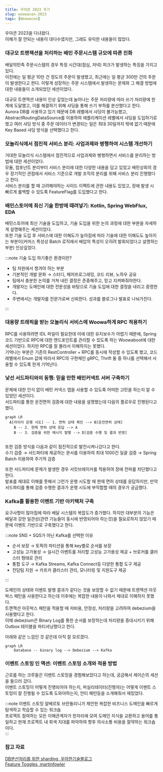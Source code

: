 ```yaml
---
title: 우아콘 2023 후기
slug: woowacon-2023
tags: [Woowacon]
---
```


우아콘 2023을 다녀왔다.  
이해가 잘 안되는 내용이 대다수였지만, 그래도 유익한 내용들이 많았다.  

### 대규모 트랜잭션을 처리하는 배민 주문시스템 규모에 따른 진화

배달의민족 주문시스템의 경우 특정 시간대(점심, 저녁) 피크가 발생하는 특징을 가지고 있다.  
이전에는 일 평균 10만 건 정도의 주문이 발생했고, 최근에는 일 평균 300만 건의 주문이 발생한다고 한다. 
이렇게 성장하는 주문 시스템에서 발생하는 문제와 그 해결 방법에 대한 내용들이 소개되었던 세션이었다.

대규모 트랜잭션 내용이 인상 깊었는데 늘어나는 주문 처리량에 따라 쓰기 처리량에 한계에 도달했고, 이를 해결하기 위해 샤딩을 통해 쓰기 부하를 분산했다고 한다.  
Aurora DB를 사용하고 있기 때문에 DB 레벨에서 샤딩이 불가능했고, AbstractRoutingDataSource를 이용하여 애플리케이션 레벨에서 샤딩을 도입하기로 했고 
여러 샤딩 방식 중 주문 데이터가 변경되는 일은 최대 30일까지 밖에 없기 때문에 Key Based 샤딩 방식을 선택했다고 한다.  

### 모놀리식에서 점진적 서비스 분리: 사업과제와 병행하여 시스템 개선하기

거대한 모놀리식 시스템에서 점진적으로 사업과제와 병행하면서 서비스를 분리하는 방법에 대한 세션이었다.  
모듈, 컴포넌트 분리부터 서비스 분리에 대한 다양한 내용을 담고 있었고 배민상회의 경우 장기적인 관점에서 서비스 기준으로 개발 조직의 분리를 위해 서비스 분리 진행했다고 한다.  
서비스 분리를 할 때 고려해야하는 사이드 이펙트에 관한 내용도 있었고, 장애 발생 시 빠르게 롤백할 수 있도록 FeatureFlag를 도입했다고 한다.  

### 배민스토어에 최신 기술 한방에 때려넣기: Kotlin, Spring WebFlux, EDA

배민스토어에 최신 기술을 도입하고, 기술 도입을 위한 논의 과정에 대한 부분을 자세하게 설명해주는 세션이었다.  
또한 기술 도입 후 서비스에 대한 이해도가 높아짐에 따라 기술에 대한 이해도도 높아지는 부분이(커머스 특성상 Batch 로직에서 배압의 특성이 오히려 발휘되었다고 설명하는 부분) 인상깊었다.  

:::note 기술 도입 하기좋은 환경이란?

- 팀 차원에서 챙겨야 하는 부분
- 기본적인 개발 문화 → 스터디, 페어프로그래밍, 코드 리뷰, 노하우 공유
- 팀에서 충분한 논의를 거쳐 내린 결정은 존중해주고, 믿고 지켜봐줘야한다.
- 개발자는 도메인에 대한 전문성을 바탕으로 기술 도입에 대한 결정을 내리고 증명한다.
- 주변에서는 개발자를 전문가로써 신뢰한다. 성과를 블로그나 발표로 나눠가진다.

:::

### 대용량 트래픽을 받는 모놀리식 서비스에 Woowa하게 RPC 적용하기

RPC를 사용하려면 IDL 파일이 필요한데 이에 대한 유지보수가 어렵기 때문에, Spring 코드 기반으로 RPC에 대한 엔드포인트를 관리할 수 있도록 하는 Woowaboot에 대한 세션이었다. 
하지만 RPC를 잘 몰라서 이해하지는 못했다.  
기억나는 부분은 기존의 RestController + RPC를 동시에 작성할 수 있도록 했고, 코드 레벨에서 Enum 값에 따라서 RPC의 구현체인 gRPC, Thrift 둘 중 하나를 선택해서 사용할 수 있도록 한게 기억난다.  

### 낯선 서드파티와의 동행: 믿을 만한 배민커넥트 서버 구축하기

문제에 대한 인식 없이 배민 커넥스 앱을 사용할 수 있도록 어떠한 고민을 하는지 알 수 있었던 세션이다.  
서드파티를 통한 운전면허 검증에 대한 내용을 설명했는데 다음의 플로우로 진행된다고 했다.  

```mermaid
graph LR
  A[라이더 운행 시도] -- 1. 면허 상태 확인 --> B[운전면허 상태]
	B -- 2. 현재 면허 상태 응답 --> A
	B -- 3. 검증을 위한 메시지 발행 --> D[검증 수행 및 결과 반영]
	
```

또한 검증 방식을 다음과 같이 점진적으로 발전시켜나갔다고 한다.  
수기 검증 → 서드파티에 제공하는 문서를 이용하여 최대 1000건 일괄 검증 → Spring Batch 이용하여 주기적 검증

또한 서드파티에 문제가 발생한 경우 서킷브레이커를 적용하여 장애 전파를 차단했다고 한다.  
발표를 제대로 이해를 못해서 그런가 운행 시도할 때 현재 면허 상태를 응답하지만, 만약 서드파티를 통해 검증 수행한 결과가 운행 시도에 부적합할 때의 경우가 궁금했다.  

### Kafka를 활용한 이벤트 기반 아키텍처 구축

요구사항이 많아짐에 따라 배달 시스템의 복잡도가 증가했다. 하지만 대부분의 기능은 배달과 강한 일관성(관련 기능들이 동시에 반영되어야 하는것)을 필요로하지 않았기 때문에 이벤트 기반으로 구축했다고 한다.    

:::note SNS + SQS가 아닌 Kafka를 선택한 이유

- 순서 보장 → 토픽의 파티션을 통해 key별로 순서를 보장
- 고성능 고가용성 → 실시간 이벤트를 처리할 고성능 고가용성 제공 + 브로커를 클러스터 형태로 관리
- 통합 도구 → Kafka Streams, Kafka Connect등 다양한 통합 도구 제공
- 전담팀 지원 → 카프카 클러스터 관리, 모니터링 및 지원도구 제공

:::

도메인의 상태와 이벤트 발행 결과가 같다는 것을 보장할 수 없기 때문에 트랜잭션 아웃박스 패턴을 사용한다고 하는데 이후에는 복잡한 내용이 나와서 제대로 이해하지 못했다.  
트랜잭션 아웃박스 패턴을 적용할 때 저비용, 안정성, 처리량을 고려하여 debezium을 사용했다고 한다.  
이때 debezium은 Binary Log를 통한 순서를 보장하는데 처리량을 증대시키기 위해 Outbox 테이블을 파티셔닝했다고 한다.  

아래와 같은 느낌인 것 같은데 아직 잘 모르겠다.  

```mermaid
graph LR
    Database -- binary log --> Debezium --> Kafka
```

### 이벤트 스토밍 인 액션: 이벤트 스토밍 소개와 적용 방법

근로를 하는 크루들은 이벤트 스토밍을 경험해보았다고 하는데, 궁금해서 제이슨의 세션을 들으러 갔다.  
이벤트 스토밍이 어떻게 진행되어야 하는지, 퍼실리테이터(진행자)는 어떻게 이벤트 스토밍이 잘 진행될 수 있도록 도와야하는지, 안티 패턴등을 소개해줘서 재밌었다.  

:::note 이벤트 스토밍
알베르토 브란돌리니가 제안한 복잡한 비즈니스 도메인을 빠르게 탐색하고 학습할 수 있는 워크숍  
프로젝트 참여하는 모든 이해관계자가 한자리에 모여 도메인 지식을 교환하고 용어를 통일하고 현재 프로젝트 내 회색 지대를 파악하여 향후 의사소통 비용을 절약하는 워크숍이다.  
:::

### 참고 자료

[DB분산처리를 위한 sharding, 우아한기술블로그](https://techblog.woowahan.com/2687/)  
[Feature Toggles, martinfowler](https://martinfowler.com/articles/feature-toggles.html)